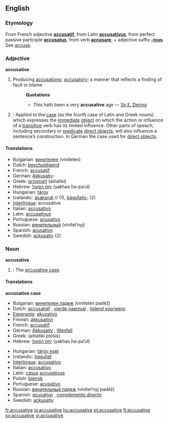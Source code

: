 ==English==
===Etymology===
From French adjective '''[[accusatif]]''', from Latin '''[[accusativus]]''', from perfect passive participle '''[[accusatus]]''', from verb '''[[accusare]]''', + adjective suffix '''[[-ivus]]'''. See [[accuse]].

===Adjective===
'''accusative'''

#Producing [[accusation]]s; [[accusatory]]; a manner that reflects a finding of fault or blame
#:'''Quotations'''
#:*This hath been a very '''accusative''' age &mdash; [[w:Sir E. Dering|Sir E. Dering]]
#{{Grammar}}<!-- this is a template...if you wish to change the format, please edit the template itself -->: Applied to the [[case]] (as the fourth case of Latin and Greek nouns) which expresses the [[immediate]] [[direct object|object]] on which the action or influence of a [[transitive]] verb has its limited influence. Other parts of speech, including secondary or [[predicate]] [[direct object]]s, will also influence a sentence’s construction. In German the case used for [[direct object]]s.

====Translations====
*Bulgarian: [[винителен]] (vinítelen)
*Dutch: [[beschuldigend]]
*French: [[accusatif]] {{m}}
*German: [[Akkusativ]]-
*Greek: [[αιτιατική]] (aitiatikí) {{f}}
*Hebrew: [[יחס הפעול]] (yakhas ha-pa’ul) {{m}}
*Hungarian: [[tárgy]]
*Icelandic: [[ásaka|ásakandi]] {{m}}/{{f}}/{{n}} (1), [[þágufall|þágufalls-]] (2)
*[[Interlingua]]: accusative
*Italian: [[accusativo]] {{m}}
*Latin: [[accusativus]] {{m}}
*Portuguese: [[acusativo]] {{m}}
*Russian: [[винительный]] (vinítel’nyj) {{m}}
*Spanish: [[acusativo]] {{m}}
*Swedish: [[ackusativ]] (2)

===Noun===
'''accusative'''

#{{Grammar}}: The [[accusative case]].

====Translations====
'''accusative case'''
{{top}}
*Bulgarian: [[винителен падеж]] (vinítelen padéž) {{m}}
*Dutch: [[accusatief]] {{m}}, [[vierde naamval]] {{m}}, [[lijdend voorwerp]] {{n}}
*[[Esperanto]]: [[akuzativo]]
*Finnish: [[akkusatiivi]]
*French: [[accusatif]] {{m}}
*German: [[Akkusativ]] {{m}}, [[Wenfall]] {{m}}
*Greek: {{IPAchar|[[αἰτιατική πτῶσις]]}} (aitiatikí ptósis) {{f}}
*Hebrew: [[יחס הפעול]] (yakhas ha-pa’ul) {{m}}
{{mid}}
*Hungarian: [[tárgy eset]]
*Icelandic: [[þágufall]] {{n}}
*[[Interlingua]]: [[accusativo]]
*Italian: [[accusativo]] {{m}}
*Latin: [[casus]] [[accusativus]] {{m}}
*Polish: [[biernik]] {{m}}
*Portuguese: [[acusativo]] {{m}}
*Russian: [[винительный падеж]] (vinítel’nyj padéž) {{m}}
*Spanish: [[acusativo]] {{m}}, [[complemento directo]] {{m}}
*Swedish: [[ackusativ]] {{n}}
{{bottom}}

[[fr:accusative]]
[[io:accusative]]
[[hu:accusative]]
[[pt:accusative]]
[[fi:accusative]]
[[sv:accusative]]
[[vi:accusative]]